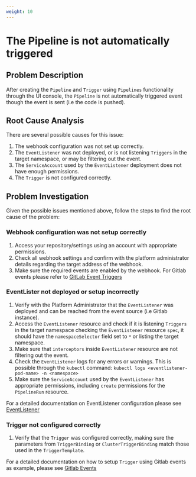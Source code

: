 ```yaml
---
weight: 10
---
```



# The Pipeline is not automatically triggered

## Problem Description

After creating the `Pipeline` and `Trigger` using `Pipelines` functionality through the UI console, the `Pipeline` is not automatically triggered event though the event is sent (i.e the code is pushed).

## Root Cause Analysis

There are several possible causes for this issue:

1. The webhook configuration was not set up correctly.
2. The `EventListener` was not deployed, or is not listening `Triggers` in the target namespace, or may be filtering out the event.
3. The `ServiceAccount` used by the `EventListener` deployment does not have enough permissions.
4. The `Trigger` is not configured correctly.

## Problem Investigation

Given the possible issues mentioned above, follow the steps to find the root cause of the problem:

### Webhook configuration was not setup correctly

  1. Access your repository/settings using an account with appropriate permissions.
  2. Check all webhook settings and confirm with the platform administrator details regarding the target address of the webhook.
  3. Make sure the required events are enabled by the webhook. For Gitlab events please refer to [GitLab Event Triggers](../how_to/gitlab_events.mdx)


### EventLister not deployed or setup incorrectly

  1. Verify with the Platform Administrator that the `EventListener` was deployed and can be reached from the event source (i.e Gitlab instance).
  2. Access the `EventListener` resource and check if it is listening `Triggers` in the target namespace checking the `EventListener` resource `spec`, it should have the `namespaceSelector` field set to `*` or listing the target namespace.
  3. Make sure that `interceptors` inside `EventListener` resource are not filtering out the event.
  4. Check the `EventListener` logs for any errors or warnings. This is possible through the `kubectl` command: `kubectl logs <eventlistener-pod-name> -n <namespace>`
  5. Make sure the `ServiceAccount` used by the `EventListener` has appropriate permissions, including `create` permissions for the `PipelineRun` resource.

For a detailed documentation on EventListener configuration please see [EventListener](../how_to/eventlistener.mdx)


### Trigger not configured correctly

  1. Verify that the `Trigger` was configured correctly, making sure the parameters from `TriggerBinding` or `ClusterTriggerBinding` match those used in the `TriggerTemplate`.

For a detailed documentation on how to setup `Trigger` using Gitlab events as example, please see [Gitlab Events](../how_to/gitlab_events.mdx)
